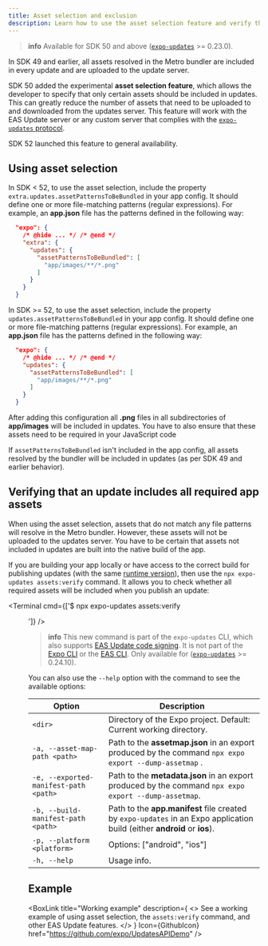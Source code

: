 ```yaml
---
title: Asset selection and exclusion
description: Learn how to use the asset selection feature and verify that an update includes all required app assets.
---
```




> **info** Available for SDK 50 and above ([`expo-updates`](/versions/latest/sdk/updates/) >= 0.23.0).

In SDK 49 and earlier, all assets resolved in the Metro bundler are included in every update and are uploaded to the update server.

SDK 50 added the experimental **asset selection feature**, which allows the developer to specify that only certain assets should be included in updates. This can greatly reduce the number of assets that need to be uploaded to and downloaded from the updates server. This feature will work with the EAS Update server or any custom server that complies with the [`expo-updates` protocol](/technical-specs/expo-updates-1).

SDK 52 launched this feature to general availability.

## Using asset selection

In SDK < 52, to use the asset selection, include the property `extra.updates.assetPatternsToBeBundled` in your app config. It should define one or more file-matching patterns (regular expressions). For example, an **app.json** file has the patterns defined in the following way:

```json app.json
  "expo": {
    /* @hide ... */ /* @end */
    "extra": {
      "updates": {
        "assetPatternsToBeBundled": [
          "app/images/**/*.png"
        ]
      }
    }
  }
```

In SDK >= 52, to use the asset selection, include the property `updates.assetPatternsToBeBundled` in your app config. It should define one or more file-matching patterns (regular expressions). For example, an **app.json** file has the patterns defined in the following way:

```json app.json
  "expo": {
    /* @hide ... */ /* @end */
    "updates": {
      "assetPatternsToBeBundled": [
        "app/images/**/*.png"
      ]
    }
  }
```

After adding this configuration all **.png** files in all subdirectories of **app/images** will be included in updates. You have to also ensure that these assets need to be required in your JavaScript code

If `assetPatternsToBeBundled` isn't included in the app config, all assets resolved by the bundler will be included in updates (as per SDK 49 and earlier behavior).

## Verifying that an update includes all required app assets

When using the asset selection, assets that do not match any file patterns will resolve in the Metro bundler. However, these assets will not be uploaded to the updates server. You have to be certain that assets not included in updates are built into the native build of the app.

If you are building your app locally or have access to the correct build for publishing updates (with the same [runtime version](/eas-update/runtime-versions/)), then use the `npx expo-updates assets:verify` command. It allows you to check whether all required assets will be included when you publish an update:

<Terminal cmd={['$ npx expo-updates assets:verify <dir>']} />

> **info** This new command is part of the `expo-updates` CLI, which also supports [EAS Update code signing](/eas-update/code-signing/). It is not part of the [Expo CLI](/more/expo-cli/) or the [EAS CLI](https://github.com/expo/eas-cli). Only available for ([`expo-updates`](/versions/latest/sdk/updates/) >= 0.24.10).

You can also use the `--help` option with the command to see the available options:

| Option                                | Description                                                                                                               |
| ------------------------------------- | ------------------------------------------------------------------------------------------------------------------------- |
| `<dir>`                               | Directory of the Expo project. Default: Current working directory.                                                        |
| `-a, --asset-map-path <path>`         | Path to the **assetmap.json** in an export produced by the command `npx expo export --dump-assetmap` .                    |
| `-e, --exported-manifest-path <path>` | Path to the **metadata.json** in an export produced by the command `npx expo export --dump-assetmap`.                     |
| `-b, --build-manifest-path <path>`    | Path to the **app.manifest** file created by `expo-updates` in an Expo application build (either **android** or **ios**). |
| `-p, --platform <platform>`           | Options: ["android", "ios"]                                                                                               |
| `-h, --help`                          | Usage info.                                                                                                               |

## Example

<BoxLink
  title="Working example"
  description={
    <>
      See a working example of using asset selection, the <CODE>assets:verify</CODE> command, and
      other EAS Update features.
    </>
  }
  Icon={GithubIcon}
  href="https://github.com/expo/UpdatesAPIDemo"
/>
